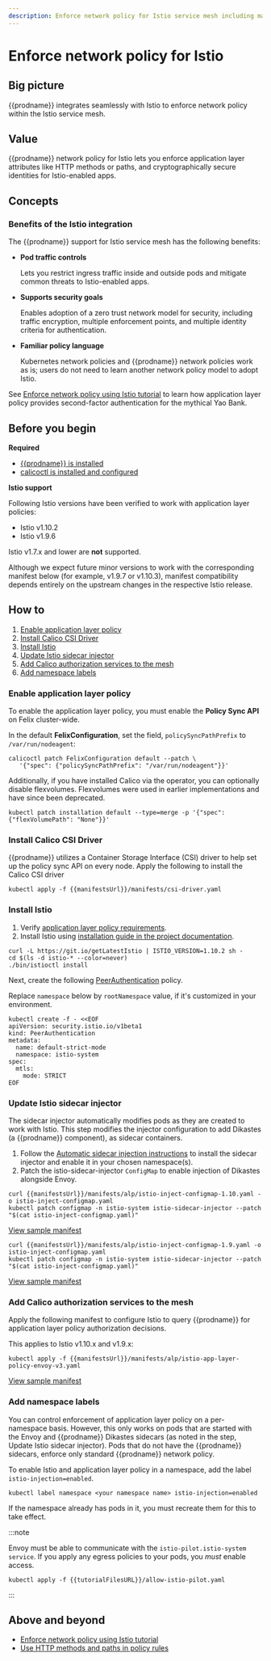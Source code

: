 ```yaml
---
description: Enforce network policy for Istio service mesh including matching on HTTP methods and paths.
---
```


# Enforce network policy for Istio

## Big picture

{{prodname}} integrates seamlessly with Istio to enforce network policy within the Istio service mesh.

## Value

{{prodname}} network policy for Istio lets you enforce application layer attributes like HTTP methods or paths, and cryptographically secure identities for Istio-enabled apps.

## Concepts

### Benefits of the Istio integration

The {{prodname}} support for Istio service mesh has the following benefits:

- **Pod traffic controls**

  Lets you restrict ingress traffic inside and outside pods and mitigate common threats to Istio-enabled apps.

- **Supports security goals**

  Enables adoption of a zero trust network model for security, including traffic encryption, multiple enforcement points, and multiple identity criteria for authentication.

- **Familiar policy language**

  Kubernetes network policies and {{prodname}} network policies work as is; users do not need to learn another network policy model to adopt Istio.

See [Enforce network policy using Istio tutorial](enforce-policy-istio.mdx) to learn how application layer policy provides second-factor authentication for the mythical Yao Bank.

## Before you begin

**Required**

- [{{prodname}} is installed](../../getting-started/kubernetes/index.mdx)
- [calicoctl is installed and configured](../../operations/calicoctl/install.mdx)

**Istio support**

Following Istio versions have been verified to work with application layer policies:

- Istio v1.10.2
- Istio v1.9.6

Istio v1.7.x and lower are **not** supported.

Although we expect future minor versions to work with the corresponding manifest below (for example, v1.9.7 or v1.10.3), manifest compatibility depends entirely on the upstream changes in the respective Istio release.

## How to

1. [Enable application layer policy](#enable-application-layer-policy)
2. [Install Calico CSI Driver](#install-calico-csi-driver)
3. [Install Istio](#install-istio)
4. [Update Istio sidecar injector](#update-istio-sidecar-injector)
5. [Add Calico authorization services to the mesh](#add-calico-authorization-services-to-the-mesh)
6. [Add namespace labels](#add-namespace-labels)

### Enable application layer policy

To enable the application layer policy, you must enable the **Policy Sync API** on Felix cluster-wide.

In the default **FelixConfiguration**, set the field, `policySyncPathPrefix` to `/var/run/nodeagent`:

```batch
calicoctl patch FelixConfiguration default --patch \
   '{"spec": {"policySyncPathPrefix": "/var/run/nodeagent"}}'
```

Additionally, if you have installed Calico via the operator, you can optionally disable flexvolumes.
Flexvolumes were used in earlier implementations and have since been deprecated.

```batch
kubectl patch installation default --type=merge -p '{"spec": {"flexVolumePath": "None"}}'
```

### Install Calico CSI Driver

{{prodname}} utilizes a Container Storage Interface (CSI) driver to help set up the policy sync API on every node.
Apply the following to install the Calico CSI driver

```batch
kubectl apply -f {{manifestsUrl}}/manifests/csi-driver.yaml
```

### Install Istio

1. Verify [application layer policy requirements](../../getting-started/kubernetes/requirements.mdx#application-layer-policy-requirements).
2. Install Istio using [installation guide in the project documentation](https://istio.io/v1.9/docs/setup/install/).

```batch
curl -L https://git.io/getLatestIstio | ISTIO_VERSION=1.10.2 sh -
cd $(ls -d istio-* --color=never)
./bin/istioctl install
```

Next, create the following [PeerAuthentication](https://istio.io/latest/docs/reference/config/security/peer_authentication/) policy.

Replace `namespace` below by `rootNamespace` value, if it's customized in your environment.

```batch
kubectl create -f - <<EOF
apiVersion: security.istio.io/v1beta1
kind: PeerAuthentication
metadata:
  name: default-strict-mode
  namespace: istio-system
spec:
  mtls:
    mode: STRICT
EOF
```

### Update Istio sidecar injector

The sidecar injector automatically modifies pods as they are created to work with Istio. This step modifies the injector configuration to add Dikastes (a {{prodname}} component), as sidecar containers.

1. Follow the [Automatic sidecar injection instructions](https://archive.istio.io/v1.9/docs/setup/additional-setup/sidecar-injection/#automatic-sidecar-injection) to install the sidecar injector and enable it in your chosen namespace(s).
2. Patch the istio-sidecar-injector `ConfigMap` to enable injection of Dikastes alongside Envoy.

<Tabs>
<TabItem label="Istio v1.10.x" value="Istio v1.10.x-0">

```batch
curl {{manifestsUrl}}/manifests/alp/istio-inject-configmap-1.10.yaml -o istio-inject-configmap.yaml
kubectl patch configmap -n istio-system istio-sidecar-injector --patch "$(cat istio-inject-configmap.yaml)"
```

[View sample manifest]({{manifestsUrl}}/manifests/alp/istio-inject-configmap-1.10.yaml)

</TabItem>
<TabItem label="Istio v1.9.x" value="Istio v1.9.x-1">

```batch
curl {{manifestsUrl}}/manifests/alp/istio-inject-configmap-1.9.yaml -o istio-inject-configmap.yaml
kubectl patch configmap -n istio-system istio-sidecar-injector --patch "$(cat istio-inject-configmap.yaml)"
```

[View sample manifest]({{manifestsUrl}}/manifests/alp/istio-inject-configmap-1.9.yaml)

</TabItem>
</Tabs>

### Add Calico authorization services to the mesh

Apply the following manifest to configure Istio to query {{prodname}} for application layer policy authorization decisions.

This applies to Istio v1.10.x and v1.9.x:

```batch
kubectl apply -f {{manifestsUrl}}/manifests/alp/istio-app-layer-policy-envoy-v3.yaml
```

[View sample manifest]({{manifestsUrl}}/manifests/alp/istio-app-layer-policy-envoy-v3.yaml)

### Add namespace labels

You can control enforcement of application layer policy on a per-namespace basis. However, this only works on pods that are started with the Envoy and {{prodname}} Dikastes sidecars (as noted in the step, Update Istio sidecar injector). Pods that do not have the {{prodname}} sidecars, enforce only standard {{prodname}} network policy.

To enable Istio and application layer policy in a namespace, add the label `istio-injection=enabled`.

```batch
kubectl label namespace <your namespace name> istio-injection=enabled
```

If the namespace already has pods in it, you must recreate them for this to take effect.

:::note

Envoy must be able to communicate with the `istio-pilot.istio-system service`. If you apply any egress policies to your pods, you _must_ enable access.

```batch
kubectl apply -f {{tutorialFilesURL}}/allow-istio-pilot.yaml
```

:::

## Above and beyond

- [Enforce network policy using Istio tutorial](enforce-policy-istio.mdx)
- [Use HTTP methods and paths in policy rules](http-methods.mdx)
